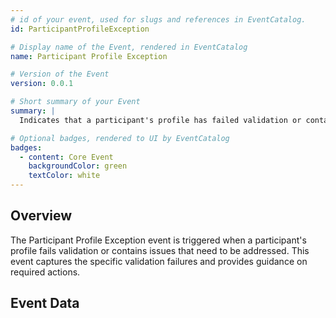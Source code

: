 ```yaml
---
# id of your event, used for slugs and references in EventCatalog.
id: ParticipantProfileException

# Display name of the Event, rendered in EventCatalog
name: Participant Profile Exception

# Version of the Event
version: 0.0.1

# Short summary of your Event
summary: |
  Indicates that a participant's profile has failed validation or contains exceptions that require attention, including details of the validation failures and required actions.

# Optional badges, rendered to UI by EventCatalog
badges:
  - content: Core Event
    backgroundColor: green
    textColor: white
---
```


## Overview

The Participant Profile Exception event is triggered when a participant's profile fails validation or contains issues that need to be addressed. This event captures the specific validation failures and provides guidance on required actions.

## Event Data

<Schema />
